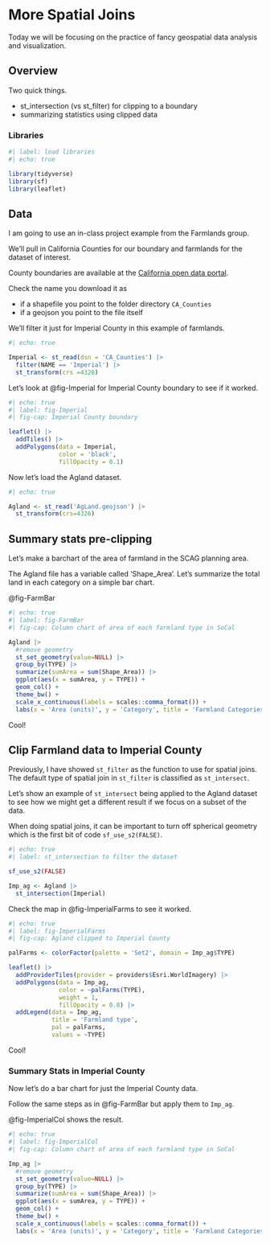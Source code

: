 # More Spatial Joins {#sec-spatial_joins}

::: {.callout-note appearance="simple"}
Today we will be focusing on the practice of fancy geospatial data analysis and visualization.
:::

## Overview

Two quick things.

- st_intersection (vs st_filter) for clipping to a boundary
- summarizing statistics using clipped data

### Libraries

```r
#| label: load libraries
#| echo: true

library(tidyverse)
library(sf)
library(leaflet)

```

## Data

I am going to use an in-class project example from the Farmlands group.

We'll pull in California Counties for our boundary and farmlands for the dataset of interest.

County boundaries are available at the [California open data portal](https://data.ca.gov/dataset/ca-geographic-boundaries).  

Check the name you download it as 

- if a shapefile you point to the folder directory `CA_Counties`
- if a geojson you point to the file itself

We'll filter it just for Imperial County in this example of farmlands.

```r
#| echo: true

Imperial <- st_read(dsn = 'CA_Counties') |> 
  filter(NAME == 'Imperial') |> 
  st_transform(crs =4326)

```

Let's look at @fig-Imperial for Imperial County boundary to see if it worked.

```r
#| echo: true
#| label: fig-Imperial
#| fig-cap: Imperial County boundary

leaflet() |> 
  addTiles() |> 
  addPolygons(data = Imperial,
              color = 'black',
              fillOpacity = 0.1)


```

Now let's load the Agland dataset.

```r
#| echo: true

Agland <- st_read('AgLand.geojson') |>  
  st_transform(crs=4326)

```

## Summary stats pre-clipping

Let's make a barchart of the area of farmland in the SCAG planning area.

The Agland file has a variable called 'Shape_Area'.  Let's summarize the total land in each category on a simple bar chart.

@fig-FarmBar

```r
#| echo: true
#| label: fig-FarmBar
#| fig-cap: Column chart of area of each farmland type in SoCal

Agland |> 
  #remove geometry
  st_set_geometry(value=NULL) |> 
  group_by(TYPE) |> 
  summarize(sumArea = sum(Shape_Area)) |> 
  ggplot(aes(x = sumArea, y = TYPE)) +
  geom_col() +
  theme_bw() +
  scale_x_continuous(labels = scales::comma_format()) +
  labs(x = 'Area (units)', y = 'Category', title = 'Farmland Categories in SoCal')

```

Cool!

## Clip Farmland data to Imperial County

Previously, I have showed `st_filter` as the function to use for spatial joins.  The default type of spatial join in `st_filter` is classified as `st_intersect`. 

Let's show an example of `st_intersect` being applied to the Agland dataset to see how we might get a different result if we focus on a subset of the data. 

When doing spatial joins, it can be important to turn off spherical geometry which is the first bit of code `sf_use_s2(FALSE)`.


```r
#| echo: true
#| label: st_intersection to filter the dataset

sf_use_s2(FALSE)

Imp_ag <- Agland |> 
  st_intersection(Imperial)

```
Check the map in @fig-ImperialFarms to see it worked.

```r
#| echo: true
#| label: fig-ImperialFarms
#| fig-cap: Agland clipped to Imperial County

palFarms <- colorFactor(palette = 'Set2', domain = Imp_ag$TYPE)

leaflet() |> 
  addProviderTiles(provider = providers$Esri.WorldImagery) |> 
  addPolygons(data = Imp_ag,
              color = ~palFarms(TYPE),
              weight = 1,
              fillOpacity = 0.8) |> 
  addLegend(data = Imp_ag,
            title = 'Farmland type',
            pal = palFarms,
            values = ~TYPE)

```

Cool!  

### Summary Stats in Imperial County

Now let's do a bar chart for just the Imperial County data.  

Follow the same steps as in @fig-FarmBar but apply them to `Imp_ag`.

@fig-ImperialCol shows the result.

```r
#| echo: true
#| label: fig-ImperialCol
#| fig-cap: Column chart of area of each farmland type in SoCal

Imp_ag |> 
  #remove geometry
  st_set_geometry(value=NULL) |> 
  group_by(TYPE) |> 
  summarize(sumArea = sum(Shape_Area)) |> 
  ggplot(aes(x = sumArea, y = TYPE)) +
  geom_col() +
  theme_bw() +
  scale_x_continuous(labels = scales::comma_format()) +
  labs(x = 'Area (units)', y = 'Category', title = 'Farmland Categories in Imperial County')

```

